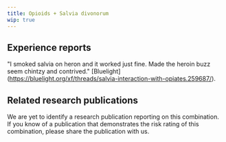 ---
title: Opioids + Salvia divonorum
wip: true
---

## Experience reports

"I smoked salvia on heron and it worked just fine. Made the heroin buzz seem chintzy and contrived." [Bluelight] (https://bluelight.org/xf/threads/salvia-interaction-with-opiates.259687/).

## Related research publications

We are yet to identify a research publication reporting on this combination. If you know of a publication that demonstrates the risk rating of this combination, please share the publication with us.



